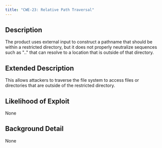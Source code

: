 ```yaml
---
title: "CWE-23: Relative Path Traversal"
---
```


## Description
The product uses external input to construct a pathname that should be within a restricted directory, but it does not properly neutralize sequences such as ".." that can resolve to a location that is outside of that directory.

## Extended Description
This allows attackers to traverse the file system to access files or directories that are outside of the restricted directory.

## Likelihood of Exploit
None

## Background Detail
None
        
